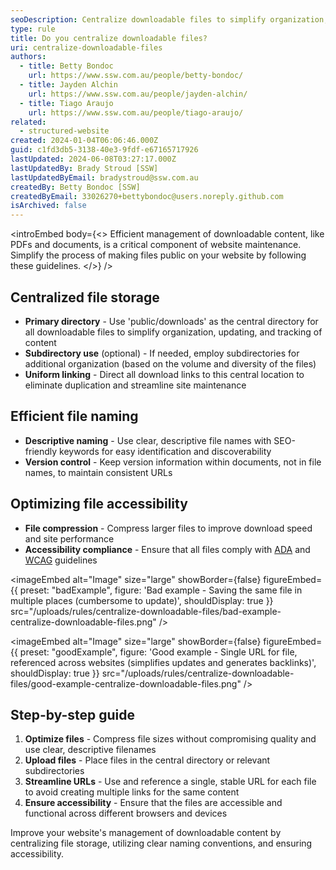 ```yaml
---
seoDescription: Centralize downloadable files to simplify organization, updating, and tracking of content while improving website performance and accessibility.
type: rule
title: Do you centralize downloadable files?
uri: centralize-downloadable-files
authors:
  - title: Betty Bondoc
    url: https://www.ssw.com.au/people/betty-bondoc/
  - title: Jayden Alchin
    url: https://www.ssw.com.au/people/jayden-alchin/
  - title: Tiago Araujo
    url: https://www.ssw.com.au/people/tiago-araujo/
related:
  - structured-website
created: 2024-01-04T06:06:46.000Z
guid: c1fd3db5-3138-40e3-9fdf-e67165717926
lastUpdated: 2024-06-08T03:27:17.000Z
lastUpdatedBy: Brady Stroud [SSW]
lastUpdatedByEmail: bradystroud@ssw.com.au
createdBy: Betty Bondoc [SSW]
createdByEmail: 33026270+bettybondoc@users.noreply.github.com
isArchived: false
---
```


<introEmbed
  body={<>
Efficient management of downloadable content, like PDFs and documents, is a critical component of website maintenance. Simplify the process of making files public on your website by following these guidelines.
  </>}
/>
## Centralized file storage

* **Primary directory** - Use 'public/downloads' as the central directory for all downloadable files to simplify organization, updating, and tracking of content
* **Subdirectory use** (optional) - If needed, employ subdirectories for additional organization (based on the volume and diversity of the files)
* **Uniform linking** - Direct all download links to this central location to eliminate duplication and streamline site maintenance

## Efficient file naming

* **Descriptive naming** - Use clear, descriptive file names with SEO-friendly keywords for easy identification and discoverability
* **Version control** - Keep version information within documents, not in file names, to maintain consistent URLs

## Optimizing file accessibility

* **File compression** - Compress larger files to improve download speed and site performance
* **Accessibility compliance** - Ensure that all files comply with [ADA](https://www.ada.gov/resources/web-guidance/) and [WCAG](https://www.w3.org/TR/WCAG21/) guidelines

<imageEmbed
  alt="Image"
  size="large"
  showBorder={false}
  figureEmbed={{
    preset: "badExample",
    figure: 'Bad example - Saving the same file in multiple places (cumbersome to update)',
    shouldDisplay: true
  }}
  src="/uploads/rules/centralize-downloadable-files/bad-example-centralize-downloadable-files.png"
/>

<imageEmbed
  alt="Image"
  size="large"
  showBorder={false}
  figureEmbed={{
    preset: "goodExample",
    figure: 'Good example - Single URL for file, referenced across websites (simplifies updates and generates backlinks)',
    shouldDisplay: true
  }}
  src="/uploads/rules/centralize-downloadable-files/good-example-centralize-downloadable-files.png"
/>

## Step-by-step guide

1. **Optimize files** - Compress file sizes without compromising quality and use clear, descriptive filenames
2. **Upload files** - Place files in the central directory or relevant subdirectories
3. **Streamline URLs** - Use and reference a single, stable URL for each file to avoid creating multiple links for the same content
4. **Ensure accessibility** - Ensure that the files are accessible and functional across different browsers and devices

Improve your website's management of downloadable content by centralizing file storage, utilizing clear naming conventions, and ensuring accessibility.
